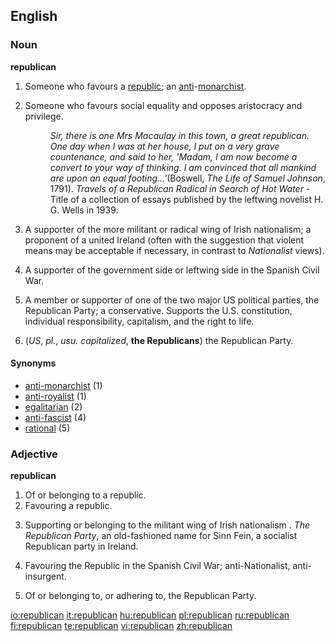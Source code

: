 {{see|Republican}}
{{rfc|use of abbreviations, which terms belong on capitalized page?}}
==English==

===Noun===
'''republican'''

# Someone who favours a [[republic]]; an [[anti]]-[[monarchist]].
#{{italbrac|Esp. historical}} Someone who favours social equality and opposes aristocracy and privilege.  
#:''Sir, there is one Mrs Macaulay in this town, a great republican.  One day when I was at her house, I put on a very grave countenance, and said to her, 'Madam, I am now become a convert to your way of thinking.  I am convinced that all mankind are upon an equal footing...' ''(Boswell, ''The Life of Samuel Johnson'', 1791).   ''Travels of a Republican Radical in Search of Hot Water'' - Title of a collection of essays published by the leftwing novelist H. G. Wells in 1939.
# {{italbrac|Esp. UK & Ireland|usu. capitalized}} A supporter of the more militant or radical wing of Irish nationalism; a proponent of a united Ireland (often with the suggestion that violent means may be acceptable if necessary, in contrast to ''Nationalist'' views).
# {{italbrac|Hist.|usu. capitalized}} A supporter of the government side or leftwing side in the Spanish Civil War.
# {{italbrac|US|usu. capitalized}} A member or supporter of one of the two major US political parties, the Republican Party; a conservative. Supports the U.S. constitution, individual responsibility, capitalism, and the right to life.
# (''US'', ''pl.'', ''usu. capitalized'', '''the Republicans''') the Republican Party.

====Synonyms====
*[[anti-monarchist]] (1)
*[[anti-royalist]] (1)
*[[egalitarian]] (2)
*[[anti-fascist]] (4)
*[[rational]] (5)

===Adjective===
'''republican'''

# Of or belonging to a republic.
# Favouring a republic.
# {{italbrac|Esp. UK & Ireland|usu. capitalized}} Supporting or belonging to the militant wing of Irish nationalism {{italbrac|The Republican movement}}.  ''The Republican Party'', an old-fashioned name for Sinn Fein, a socialist Republican party in Ireland.
# {{italbrac|Hist.|usu. capitalized}} Favouring the Republic in the Spanish Civil War; anti-Nationalist, anti-insurgent.
# {{italbrac|US|usu. capitalized}} Of or belonging to, or adhering to, the Republican Party.

[[io:republican]]
[[it:republican]]
[[hu:republican]]
[[pl:republican]]
[[ru:republican]]
[[fi:republican]]
[[te:republican]]
[[vi:republican]]
[[zh:republican]]